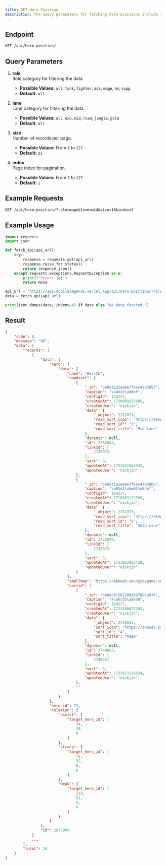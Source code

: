 ```yaml
---
title: GET Hero Position
description: The query parameters for fetching hero positions include role category (all, tank, fighter, ass, mage, mm, supp), lane category (all, exp, mid, roam, jungle, gold), number of records per page (1-127), and page index (1-127). The default values are all roles, all lanes, 21 records per page, and page index 1. The result includes a status code, message, and data with records of heroes, including their names, lane positions, and IDs, along with their relations (assist, strong, weak) with other heroes. The total number of records is also provided.
---
```


## Endpoint

```txt
GET /api/hero-position/
```

## Query Parameters

1. **role**  
   Role category for filtering the data.

   - **Possible Values:** `all`, `tank`, `fighter`, `ass`, `mage`, `mm`, `supp`
   - **Default:** `all`

2. **lane**  
   Lane category for filtering the data.

   - **Possible Values:** `all`, `exp`, `mid`, `roam`, `jungle`, `gold`
   - **Default:** `all`

3. **size**  
   Number of records per page.

   - **Possible Values:** From `1` to `127`
   - **Default:** `21`

4. **index**  
   Page index for pagination.

   - **Possible Values:** From `1` to `127`
   - **Default:** `1`

## Example Requests

```txt
GET /api/hero-position/?role=mage&lane=mid&size=10&index=2
```

## Example Usage

```python {13} showLineNumbers
import requests
import json

def fetch_api(api_url):
    try:
        response = requests.get(api_url)
        response.raise_for_status()
        return response.json()
    except requests.exceptions.RequestException as e:
        print(f"Error: {e}")
        return None

api_url = "https://api-mobilelegends.vercel.app/api/hero-position/?role=mage&lane=mid&size=10&index=2"
data = fetch_api(api_url)

print(json.dumps(data, indent=4) if data else "No data fetched.")
```

## Result

```json showLineNumbers
{
    "code": 0,
    "message": "OK",
    "data": {
        "records": [
            {
                "data": {
                    "hero": {
                        "data": {
                            "name": "Harith",
                            "roadsort": [
                                {
                                    "_id": "66854225aa8e7f6ec4703d93",
                                    "caption": "\u4e2d\u8def",
                                    "configId": 144237,
                                    "createdAt": 1720009253985,
                                    "createdUser": "nickjin",
                                    "data": {
                                        "_object": 2732073,
                                        "road_sort_icon": "https://akmweb.youngjoygame.com/web/gms/image/facab1eacb218d767b5acb80304bfafd.svg",
                                        "road_sort_id": "2",
                                        "road_sort_title": "Mid Lane"
                                    },
                                    "dynamic": null,
                                    "id": 2732084,
                                    "linkId": [
                                        2732073
                                    ],
                                    "sort": 0,
                                    "updatedAt": 1723022943932,
                                    "updatedUser": "nickjin"
                                },
                                {
                                    "_id": "668541a2aa8e7f6ec4703d86",
                                    "caption": "\u91d1\u5e01\u8def",
                                    "configId": 144237,
                                    "createdAt": 1720009122589,
                                    "createdUser": "nickjin",
                                    "data": {
                                        "_object": 2732073,
                                        "road_sort_icon": "https://akmweb.youngjoygame.com/web/gms/image/91f817c656908a83c2e24eecb3b70986.svg",
                                        "road_sort_id": "5",
                                        "road_sort_title": "Gold Lane"
                                    },
                                    "dynamic": null,
                                    "id": 2732079,
                                    "linkId": [
                                        2732073
                                    ],
                                    "sort": 0,
                                    "updatedAt": 1723022953428,
                                    "updatedUser": "nickjin"
                                }
                            ],
                            "smallmap": "https://akmweb.youngjoygame.com/web/svnres/img/mlbb/homepage/100_0f81a3d82eb05c2c062fc6ea8b3d6578.png",
                            "sortid": [
                                {
                                    "_id": "6698c015613093b976b4a974",
                                    "caption": "4\u6cd5\u5e08",
                                    "configId": 144237,
                                    "createdAt": 1721286677393,
                                    "createdUser": "nickjin",
                                    "data": {
                                        "_object": 2740651,
                                        "sort_icon": "https://akmweb.youngjoygame.com/web/gms/image/1c6985dd0caec2028ccb6d1b8ca95e0f.png",
                                        "sort_id": "4",
                                        "sort_title": "mage"
                                    },
                                    "dynamic": null,
                                    "id": 2740663,
                                    "linkId": [
                                        2740651
                                    ],
                                    "sort": 0,
                                    "updatedAt": 1723023128824,
                                    "updatedUser": "nickjin"
                                },
                                ""
                            ]
                        }
                    },
                    "hero_id": 73,
                    "relation": {
                        "assist": {
                            "target_hero_id": [
                                74,
                                19,
                                0
                            ]
                        },
                        "strong": {
                            "target_hero_id": [
                                70,
                                32,
                                0,
                                0
                            ]
                        },
                        "weak": {
                            "target_hero_id": [
                                119,
                                52,
                                0,
                                0
                            ]
                        }
                    }
                },
                "id": 2678809
            },
            ...
        ],
        "total": 26
    }
}
```